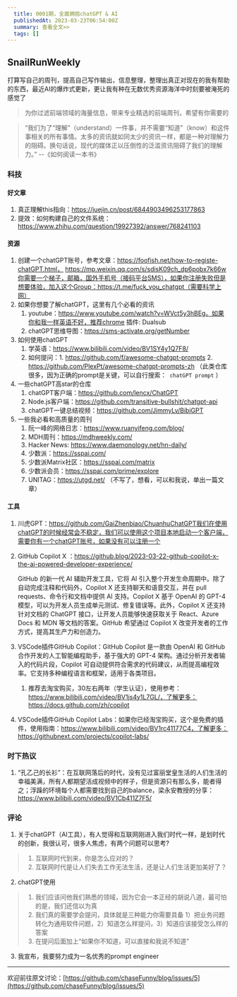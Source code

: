 ```yaml
---
  title: 0001期，全面拥抱chatGPT & AI
  publishedAt: 2023-03-23T06:54:00Z
  summary: 查看全文>>
  tags: []
---
```


## SnailRunWeekly

打算写自己的周刊，提高自己写作输出，信息整理，整理出真正对现在的我有帮助的东西，最近AI的爆炸式更新，更让我有种在无数优秀资源海洋中时刻要被淹死的感觉了

> 为你过滤前端领域的海量信息，带来专业精选的前端周刊，希望有你需要的

>“我们为了“理解”（understand）一件事，并不需要“知道”（know）和这件事相关的所有事情。太多的资讯就如同太少的资讯一样，都是一种对理解力的阻碍。换句话说，现代的媒体正以压倒性的泛滥资讯阻碍了我们的理解力。” --《如何阅读一本书》
### 科技

#### 好文章

1. 真正理解this指向：https://juejin.cn/post/6844903496253177863
2. 提效：如何构建自己的文件系统：https://www.zhihu.com/question/19927392/answer/768241103

#### 资源

1. 创建一个chatGPT账号，参考文章：https://foofish.net/how-to-registe-chatGPT.html， https://mp.weixin.qq.com/s/sdisK09ch_dp6pobx7k66w你需要一个梯子，邮箱，国外手机号（接码平台SMS），如果你注册失败但是想要体验，加入这个Group：https://t.me/fuck_you_chatgpt（需要科学上网）
2. 如果你想要了解chatGPT，这里有几个必看的资讯
   1. youtube：https://www.youtube.com/watch?v=WVct5y3hBEg。如果你和我一样英语不好，推荐chrome 插件: Dualsub
   2. chatGPT思维导图：https://sms-activate.org/getNumber
3. 如何使用chatGPT
   1. 学英语：https://www.bilibili.com/video/BV1SY4y1Q7F8/
   2. 如何提问：1. https://github.com/f/awesome-chatgpt-prompts 2.  https://github.com/PlexPt/awesome-chatgpt-prompts-zh （此类仓库很多，因为正确的prompt是关键，可以自行搜索：` chatGPT prompt` ）
4. 一些chatGPT高star的仓库
   1. chatGPT客户端：https://github.com/lencx/ChatGPT
   2. Node.js客户端：https://github.com/transitive-bullshit/chatgpt-api
   3. chatGPT一键总结视频：https://github.com/JimmyLv/BibiGPT
5. 一些我必看和高质量的周刊
   1. 阮一峰的网络日志：https://www.ruanyifeng.com/blog/
   2. MDH周刊：https://mdhweekly.com/
   3. Hacker News: https://www.daemonology.net/hn-daily/
   4. 少数派：https://sspai.com/
   5. 少数派Matrix社区：https://sspai.com/matrix
   6. 少数派会员：https://sspai.com/prime/explore
   7. UNITAG：https://utgd.net/ （不写了，想看，可以和我说，单出一篇文章）

#### 工具

1. 川虎GPT：https://github.com/GaiZhenbiao/ChuanhuChatGPT我们在使用chatGPT的时候经常会不稳定，我们可以使用这个项目本地启动一个客户端，需要你有一个chatGPT账号，如果没有可以注册一个

2. GitHub Copilot X ：https://github.blog/2023-03-22-github-copilot-x-the-ai-powered-developer-experience/

   GitHub 的新一代 AI 辅助开发工具，它将 AI 引入整个开发生命周期中。除了自动完成注释和代码外，Copilot X 还支持聊天和语音交互，并在 pull requests、命令行和文档中提供 AI 支持。Copilot X 基于 OpenAI 的 GPT-4 模型，可以为开发人员生成单元测试、修复错误等。此外，Copilot X 还支持针对文档的 ChatGPT 接口，让开发人员能够快速获取关于 React、Azure Docs 和 MDN 等文档的答案。GitHub 希望通过 Copilot X 改变开发者的工作方式，提高其生产力和创造力。

3. VSCode插件GitHub Copilot：GitHub Copilot 是一款由 OpenAI 和 GitHub 合作开发的人工智能编程助手，基于强大的 GPT-4 架构。通过分析开发者输入的代码片段，Copilot 可自动提供符合需求的代码建议，从而提高编程效率。它支持多种编程语言和框架，适用于各类项目。

   1. 推荐去淘宝购买，30左右两年（学生认证），使用参考：https://www.bilibili.com/video/BV1js4y1L7GL/，了解更多：https://docs.github.com/zh/copilot

4. VSCode插件GitHub Copilot Labs：如果你已经淘宝购买，这个是免费的插件，使用指南：https://www.bilibili.com/video/BV1rc41177C4，了解更多： https://githubnext.com/projects/copilot-labs/

### 时下热议

1. “孔乙己的长衫”：在互联网落后的时代，没有见过富丽堂皇生活的人们生活的幸福美满，所有人都期望活成视频中的样子，但是资源只有那么多，能者得之；浮躁的环境每个人都需要找到自己的balance，梁永安教授的分享：https://www.bilibili.com/video/BV1Cb411Z7F5/



### 评论

1. 关于chatGPT（AI工具），有人觉得和互联网刚进入我们时代一样，是划时代的创新，我很认可，很多人焦虑，有两个问题可以思考?

> 1. 互联网时代到来，你是怎么应对的？
> 2. 互联网时代是让人们失去工作无法生活，还是让人们生活更加美好了？

2. chatGPT使用

> 1. 我们应该问他我们熟悉的领域，因为它会一本正经的胡说八道，最可怕的是，我们还信以为真
> 2. 我们真的需要学会提问，具体就是三种能力你需要具备 1）把业务问题转化为通用软件问题，2）知道怎么样提问，3）知道应该接受怎么样的答案
> 3. 在提问后面加上“如果你不知道，可以直接和我说不知道”

3. 我宣布，我要努力成为一名优秀的prompt engineer

---
欢迎前往原文讨论：[https://github.com/chaseFunny/blog/issues/5](https://github.com/chaseFunny/blog/issues/5)
